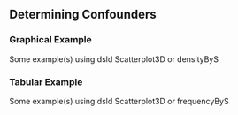 

## Determining Confounders

<!--
### What A Confounder Looks Like
Conceptual and Graphical Examples
How does graphing a confounder change how we look at the relationship between variables
Essentially, if we want to see the relationship between Y and S, but S and C look like they're correlated, there's a problem
-->
### Graphical Example
Some example(s) using dsld Scatterplot3D or densityByS

### Tabular Example
Some example(s) using dsld Scatterplot3D or frequencyByS


